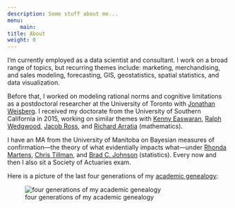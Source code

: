 ```yaml
---
description: Some stuff about me...
menu: 
    main:
title: About
weight: 0
---
```


I'm currently employed as a data scientist and consultant. I work on a broad range of topics, but recurring themes include: marketing, merchandising, and sales modeling, forecasting, GIS, geostatistics, spatial statistics, and data visualization.

Before that, I worked on modeling rational norms and cognitive limitations as a postdoctoral researcher at the University of Toronto with [Jonathan Weisberg](http://www.utm.utoronto.ca/~weisber3/). I received my doctorate from the University of Southern California in 2015, working on similar themes with [Kenny Easwaran](http://www.kennyeaswaran.org/), [Ralph Wedgwood](http://www-bcf.usc.edu/~wedgwood/), [Jacob Ross](http://www-bcf.usc.edu/~jacobmro/), and [Richard Arratia](http://dornsife.usc.edu/cf/faculty-and-staff/faculty.cfm?pid=1003062) (mathematics).

I have an MA from the University of Manitoba on Bayesian measures of confirmation---the theory of what evidentially impacts what---under [Rhonda Martens](http://umanitoba.ca/faculties/arts/departments/philosophy/facstaff/martens.html), [Chris Tillman](https://sites.google.com/site/christillman/home), and [Brad C. Johnson](https://www.sci.umanitoba.ca/statistics/profiles/bradjohnson/) (statistics). Every now and then I also sit a Society of Actuaries exam.

 <!--You can find my CV [here](DataScientistCV-2019.05.pdf) and --> 
Here is a picture of the last four generations of my [academic genealogy](https://philosophyfamilytree.wikispaces.com/Malcolm+Forster):

![four generations of my academic genealogy](/images/Genealogy.jpeg)
